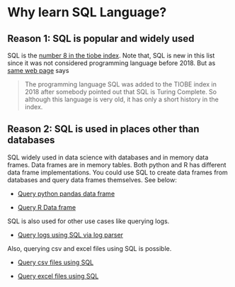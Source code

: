 # Why learn SQL Language?

## Reason 1: SQL is popular and widely used


SQL is the [number 8 in the tiobe index](https://www.tiobe.com/tiobe-index/sql/).
Note that, SQL is new in this list since it was not considered programming language before 2018.
But as [same web page](https://www.tiobe.com/tiobe-index/) says

> The programming language SQL was added to the TIOBE index in 2018 after somebody pointed out that SQL is Turing Complete. So although this language is very old, it has only a short history in the index.

## Reason 2: SQL is used in places other than databases

SQL widely used in data science with databases and in memory data frames.
Data frames are in memory tables. 
Both python and R has different data frame implementations.
You could use SQL to create data frames from databases and query data frames themselves.
See below:

- [Query python pandas data frame](https://stackoverflow.com/questions/45865608/executing-an-sql-query-on-a-pandas-dataset)

- [Query R Data frame](https://www.rdocumentation.org/packages/sqldf/versions/0.4-11)

SQL is also used for other use cases like querying logs.

- [Query logs using SQL via log parser](https://techcommunity.microsoft.com/t5/exchange-team-blog/introducing-log-parser-studio/ba-p/601131)

Also, querying csv and excel files using SQL is possible.

- [Query csv files using SQL](https://superuser.com/questions/7169/querying-a-csv-file)

- [Query excel files using SQL](https://stackoverflow.com/questions/18798522/how-to-run-a-sql-query-on-an-excel-table)







